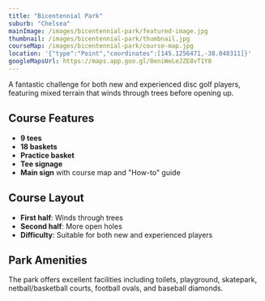 ```yaml
---
title: "Bicentennial Park"
suburb: "Chelsea"
mainImage: /images/bicentennial-park/featured-image.jpg
thumbnail: /images/bicentennial-park/thumbnail.jpg
courseMap: /images/bicentennial-park/course-map.jpg
location: '{"type":"Point","coordinates":[145.1256471,-38.048311]}'
googleMapsUrl: https://maps.app.goo.gl/8eniWeLeJZE8vT1Y8
---
```


A fantastic challenge for both new and experienced disc golf players, featuring mixed terrain that winds through trees before opening up.

## Course Features
- **9 tees**
- **18 baskets**
- **Practice basket**
- **Tee signage**
- **Main sign** with course map and "How-to" guide

## Course Layout
- **First half**: Winds through trees
- **Second half**: More open holes
- **Difficulty**: Suitable for both new and experienced players

## Park Amenities
The park offers excellent facilities including toilets, playground, skatepark, netball/basketball courts, football ovals, and baseball diamonds.